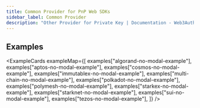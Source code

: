 ```yaml
---
title: Common Provider for PnP Web SDKs
sidebar_label: Common Provider
description: "Other Provider for Private Key | Documentation - Web3Auth"
---
```



<Content />

## Examples

<ExampleCards
  exampleMap={[
    examples["algorand-no-modal-example"],
    examples["aptos-no-modal-example"],
    examples["cosmos-no-modal-example"],
    examples["immutablex-no-modal-example"],
    examples["multi-chain-no-modal-example"],
    examples["polkadot-no-modal-example"],
    examples["polymesh-no-modal-example"],
    examples["starkex-no-modal-example"],
    examples["starknet-no-modal-example"],
    examples["sui-no-modal-example"],
    examples["tezos-no-modal-example"],
  ]}
/>
